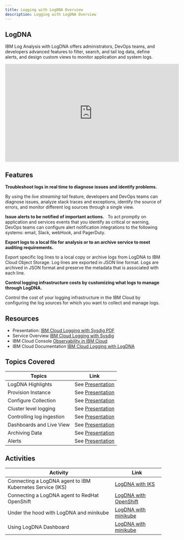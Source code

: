 ```yaml
---
title: Logging with LogDNA Overview
description: Logging with LogDNA Overview
---
```



## LogDNA
IBM Log Analysis with LogDNA offers administrators, DevOps teams, and developers advanced features to filter, search, and tail log data, define alerts, and design custom views to monitor application and system logs.
<iframe width="560" height="315" src="https://www.youtube.com/embed/Npj1qqngX9E" frameborder="0" allow="accelerometer; autoplay; encrypted-media; gyroscope; picture-in-picture" allowfullscreen></iframe>

## Features

**Troubleshoot logs in real time to diagnose issues and identify problems.**

By using the *live streaming tail* feature, developers and DevOps teams can diagnose issues, analyze stack traces and exceptions, identify the source of errors, and monitor different log sources through a single view. 

**Issue alerts to be notified of important actions.**
 
To act promptly on application and services events that you identify as critical or warning, DevOps teams can configure alert notification integrations to the following systems: email, Slack, webHook, and PagerDuty.

**Export logs to a local file for analysis or to an archive service to meet auditing requirements.**

Export specific log lines to a local copy or archive logs from LogDNA to IBM Cloud Object Storage.
Log lines are exported in JSON line format. Logs are archived in JSON format and preserve the metadata that is associated with each line. 

**Control logging infrastructure costs by customizing what logs to manage through LogDNA.**

Control the cost of your logging infrastructure in the IBM Cloud by configuring the log sources for which you want to collect and manage logs. 
## Resources

- Presentation: [IBM Cloud Logging with Sysdig PDF](/slides/09-IBM-Cloud-Logging-with-LogDNA.pdf)
- Service Overview [IBM Cloud Logging with Sysdig](https://www.ibm.com/cloud/log-analysis)
- IBM Cloud Console [Observability in IBM Cloud](https://cloud.ibm.com/observe)
- IBM Cloud Documentation [IBM Cloud Logging with LogDNA](https://cloud.ibm.com/docs/Log-Analysis-with-LogDNA)


## Topics Covered

| Topics                          | Link        |
| --------------------------------|----------- |
| LogDNA Highlights | See [Presentation](/slides/09-IBM-Cloud-Logging-with-LogDNA.pdf) |
| Provision Instance |  See [Presentation](/slides/09-IBM-Cloud-Logging-with-LogDNA.pdf) |
| Configure Collection |  See [Presentation](/slides/09-IBM-Cloud-Logging-with-LogDNA.pdf) |
| Cluster level logging | See [Presentation](/slides/09-IBM-Cloud-Logging-with-LogDNA.pdf) |
| Controlling log ingestion | See [Presentation](/slides/09-IBM-Cloud-Logging-with-LogDNA.pdf) |
| Dashboards and Live View | See [Presentation](/slides/09-IBM-Cloud-Logging-with-LogDNA.pdf) |
| Archiving Data | See [Presentation](/slides/09-IBM-Cloud-Logging-with-LogDNA.pdf) |
| Alerts | See [Presentation](/slides/09-IBM-Cloud-Logging-with-LogDNA.pdf) |


## Activities

| Activity                        | Link       |
| --------------------------------|----------- |
| Connecting a LogDNA agent to IBM Kubernetes Service (IKS)|  [LogDNA with IKS](https://cloud.ibm.com/docs/Log-Analysis-with-LogDNA?topic=Log-Analysis-with-LogDNA-config_agent_kube_cluster) |
| Connecting a LogDNA agent to RedHat OpenShift|  [LogDNA with OpenShift](https://cloud.ibm.com/docs/Log-Analysis-with-LogDNA?topic=Log-Analysis-with-LogDNA-config_agent_kube_cluster) |
| Under the hood with LogDNA and minikube |  [LogDNA with minikube](../logdna/activities/minikube/) |
| Using LogDNA Dashboard |  [LogDNA with minikube](../logdna/activities/dashboards/) |








